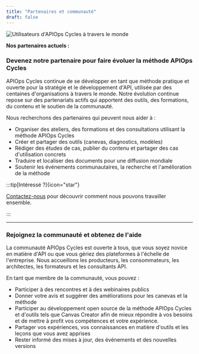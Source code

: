 ```yaml
---
title: "Partenaires et communauté"
draft: false
---
```



![Utilisateurs d'APIOps Cycles à travers le monde](../../../../assets/apiopscycles-users-2025-nobg.png)

**Nos partenaires actuels :**


<PartnerGrid partners={partners} />

### Devenez notre partenaire pour faire évoluer la méthode APIOps Cycles

APIOps Cycles continue de se développer en tant que méthode pratique et ouverte pour la stratégie et le développement d'API, utilisée par des centaines d'organisations à travers le monde. Notre évolution continue repose sur des partenariats actifs qui apportent des outils, des formations, du contenu et le soutien de la communauté.

Nous recherchons des partenaires qui peuvent nous aider à :

* Organiser des ateliers, des formations et des consultations utilisant la méthode APIOps Cycles
* Créer et partager des outils (canevas, diagnostics, modèles)
* Rédiger des études de cas, publier du contenu et partager des cas d'utilisation concrets
* Traduire et localiser des documents pour une diffusion mondiale
* Soutenir les événements communautaires, la recherche et l'amélioration de la méthode

:::tip[Intéressé ?]{icon="star"}

[Contactez-nous](https://www.osaango.com/contact-us) pour découvrir comment nous pouvons travailler ensemble.

:::

---

### Rejoignez la communauté et obtenez de l'aide

La communauté APIOps Cycles est ouverte à tous, que vous soyez novice en matière d'API ou que vous gériez des plateformes à l'échelle de l'entreprise. Nous accueillons les producteurs, les consommateurs, les architectes, les formateurs et les consultants API.

En tant que membre de la communauté, vous pouvez :

* Participer à des rencontres et à des webinaires publics
* Donner votre avis et suggérer des améliorations pour les canevas et la méthode
* Participer au développement open source de la méthode APIOps Cycles et d'outils tels que Canvas Creator afin de mieux répondre à vos besoins et de mettre à profit vos compétences et votre expérience.
* Partager vos expériences, vos connaissances en matière d'outils et les leçons que vous avez apprises
* Rester informé des mises à jour, des événements et des nouvelles versions
